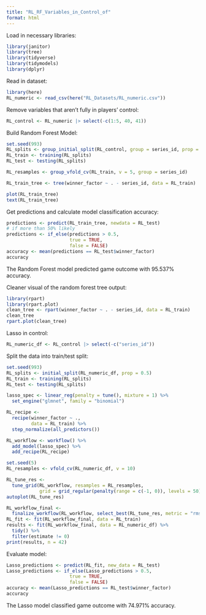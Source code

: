 ```yaml
---
title: "RL_RF_Variables_in_Control_of"
format: html
---
```



Load in necessary libraries:
```r
library(janitor)
library(tree)
library(tidyverse)
library(tidymodels)
library(dplyr)
```

Read in dataset:
```r
library(here)
RL_numeric <- read_csv(here("RL_Datasets/RL_numeric.csv"))
```

Remove variables that aren't fully in players' control:
```r
RL_control <- RL_numeric |> select(-c(1:5, 40, 41))
```


Build Random Forest Model:
```r
set.seed(993)
RL_splits <- group_initial_split(RL_control, group = series_id, prop = 0.5)
RL_train <- training(RL_splits)
RL_test <- testing(RL_splits)

RL_resamples <- group_vfold_cv(RL_train, v = 5, group = series_id)

RL_train_tree <- tree(winner_factor ~ . - series_id, data = RL_train)

plot(RL_train_tree)
text(RL_train_tree)
```


Get predictions and calculate model classification accuracy:
```r
predictions <- predict(RL_train_tree, newdata = RL_test)
# if more than 50% likely 
predictions <- if_else(predictions > 0.5, 
                       true = TRUE, 
                       false = FALSE)
accuracy <- mean(predictions == RL_test$winner_factor)
accuracy
```

The Random Forest model predicted game outcome with 95.537% accuracy.



Cleaner visual of the random forest tree output:
```r
library(rpart)
library(rpart.plot)
clean_tree <- rpart(winner_factor ~ . - series_id, data = RL_train)
clean_tree
rpart.plot(clean_tree)
```


Lasso in control:

```r
RL_numeric_df <- RL_control |> select(-c("series_id"))
```


Split the data into train/test split:
```r
set.seed(993)
RL_splits <- initial_split(RL_numeric_df, prop = 0.5)
RL_train <- training(RL_splits)
RL_test <- testing(RL_splits)
```

```r
lasso_spec <- linear_reg(penalty = tune(), mixture = 1) %>%
  set_engine("glmnet", family = "binomial")

RL_recipe <- 
  recipe(winner_factor ~ ., 
         data = RL_train) %>%
  step_normalize(all_predictors())

RL_workflow <- workflow() %>%
  add_model(lasso_spec) %>%
  add_recipe(RL_recipe)
```

```r
set.seed(5)
RL_resamples <- vfold_cv(RL_numeric_df, v = 10)

RL_tune_res <-
  tune_grid(RL_workflow, resamples = RL_resamples,
            grid = grid_regular(penalty(range = c(-1, 0)), levels = 50))
autoplot(RL_tune_res)
```

```r
RL_workflow_final <-
  finalize_workflow(RL_workflow, select_best(RL_tune_res, metric = "rmse"))
RL_fit <- fit(RL_workflow_final, data = RL_train)
results <- fit(RL_workflow_final, data = RL_numeric_df) %>%
  tidy() %>%
  filter(estimate != 0)
print(results, n = 42)
```


Evaluate model:
```r
Lasso_predictions <- predict(RL_fit, new_data = RL_test)
Lasso_predictions <- if_else(Lasso_predictions > 0.5, 
                       true = TRUE, 
                       false = FALSE)
accuracy <- mean(Lasso_predictions == RL_test$winner_factor)
accuracy
```

The Lasso model classified game outcome with 74.971% accuracy.






